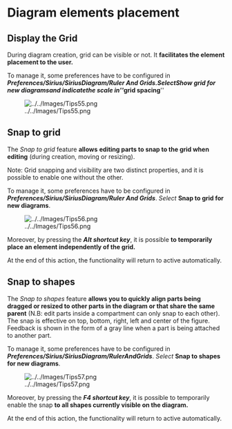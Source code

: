=Diagram elements placement=
==Display the Grid==

During diagram creation, grid can be visible or not. It '''facilitates the element placement to the user. '''

To manage it, some preferences have to be configured in '''''Preferences/Sirius/SiriusDiagram/Ruler And Grids'''''. ''Select'' '''Show grid for new diagrams''' ''and indicate'' ''the scale in'' '''''grid spacing'''''

[[Image:../../Images/Tips55.png]]

==Snap to grid==

The ''Snap to grid'' feature '''allows''' '''editing parts to snap to the grid when editing''' (during creation, moving or resizing). 

Note: Grid snapping and visibility are two distinct properties, and it is possible to enable one without the other.

To manage it, some preferences have to be configured in '''''Preferences/Sirius/SiriusDiagram/Ruler And Grids'''''. ''Select'' '''Snap to grid for new diagrams'''.

[[Image:../../Images/Tips56.png]]

Moreover, by pressing the '''''Alt shortcut key''''', it is possible '''to temporarily place an element independently of the grid.'''

At the end of this action, the functionality will return to active automatically. 

==Snap to shapes==

The ''Snap to shapes'' feature '''allows you to quickly align parts being dragged or resized to other parts in the diagram or that share the same parent''' (N.B: edit parts inside a compartment can only snap to each other). The snap is effective on top, bottom, right, left and center of the figure. Feedback is shown in the form of a gray line when a part is being attached to another part.

To manage it, some preferences have to be configured in '''''Preferences/Sirius/SiriusDiagram/RulerAndGrids'''''. ''Select'' '''Snap to shapes for new diagrams'''.

[[Image:../../Images/Tips57.png]]

Moreover, by pressing the '''''F4 shortcut key''''', it is possible to temporarily enable the snap '''to all shapes currently visible on the diagram.'''

At the end of this action, the functionality will return to active automatically. 
